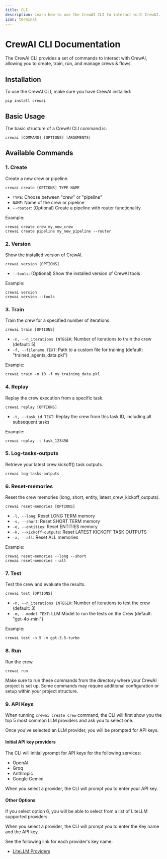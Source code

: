 ```yaml
---
title: CLI
description: Learn how to use the CrewAI CLI to interact with CrewAI.
icon: terminal
---
```


# CrewAI CLI Documentation

The CrewAI CLI provides a set of commands to interact with CrewAI, allowing you to create, train, run, and manage crews & flows.

## Installation

To use the CrewAI CLI, make sure you have CrewAI installed:

```shell
pip install crewai
```

## Basic Usage

The basic structure of a CrewAI CLI command is:

```shell
crewai [COMMAND] [OPTIONS] [ARGUMENTS]
```

## Available Commands

### 1. Create

Create a new crew or pipeline.

```shell
crewai create [OPTIONS] TYPE NAME
```

- `TYPE`: Choose between "crew" or "pipeline"
- `NAME`: Name of the crew or pipeline
- `--router`: (Optional) Create a pipeline with router functionality

Example:
```shell
crewai create crew my_new_crew
crewai create pipeline my_new_pipeline --router
```

### 2. Version

Show the installed version of CrewAI.

```shell
crewai version [OPTIONS]
```

- `--tools`: (Optional) Show the installed version of CrewAI tools

Example:
```shell
crewai version
crewai version --tools
```

### 3. Train

Train the crew for a specified number of iterations.

```shell
crewai train [OPTIONS]
```

- `-n, --n_iterations INTEGER`: Number of iterations to train the crew (default: 5)
- `-f, --filename TEXT`: Path to a custom file for training (default: "trained_agents_data.pkl")

Example:
```shell
crewai train -n 10 -f my_training_data.pkl
```

### 4. Replay

Replay the crew execution from a specific task.

```shell
crewai replay [OPTIONS]
```

- `-t, --task_id TEXT`: Replay the crew from this task ID, including all subsequent tasks

Example:
```shell    
crewai replay -t task_123456
```

### 5. Log-tasks-outputs

Retrieve your latest crew.kickoff() task outputs.

```shell
crewai log-tasks-outputs
```

### 6. Reset-memories

Reset the crew memories (long, short, entity, latest_crew_kickoff_outputs).

```shell
crewai reset-memories [OPTIONS]
```

- `-l, --long`: Reset LONG TERM memory
- `-s, --short`: Reset SHORT TERM memory
- `-e, --entities`: Reset ENTITIES memory
- `-k, --kickoff-outputs`: Reset LATEST KICKOFF TASK OUTPUTS
- `-a, --all`: Reset ALL memories

Example:
```shell
crewai reset-memories --long --short
crewai reset-memories --all
```

### 7. Test

Test the crew and evaluate the results.

```shell
crewai test [OPTIONS]
```

- `-n, --n_iterations INTEGER`: Number of iterations to test the crew (default: 3)
- `-m, --model TEXT`: LLM Model to run the tests on the Crew (default: "gpt-4o-mini")

Example:
```shell
crewai test -n 5 -m gpt-3.5-turbo
```

### 8. Run

Run the crew.

```shell
crewai run
```
<Note>
Make sure to run these commands from the directory where your CrewAI project is set up. 
Some commands may require additional configuration or setup within your project structure.
</Note>


### 9. API Keys

When running ```crewai create crew``` command, the CLI will first show you the top 5 most common LLM providers and ask you to select one.

Once you've selected an LLM provider, you will be prompted for API keys.

#### Initial API key providers

The CLI will initiallyprompt for API keys for the following services:

* OpenAI
* Groq
* Anthropic
* Google Gemini

When you select a provider, the CLI will prompt you to enter your API key.

#### Other Options

If you select option 6, you will be able to select from a list of LiteLLM supported providers.

When you select a provider, the CLI will prompt you to enter the Key name and the API key.

See the following link for each provider's key name:

* [LiteLLM Providers](https://docs.litellm.ai/docs/providers)



